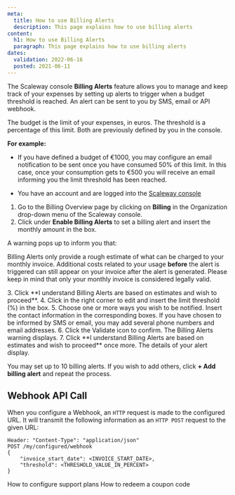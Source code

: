 ```yaml
---
meta:
  title: How to use Billing Alerts
  description: This page explains how to use billing alerts
content:
  h1: How to use Billing Alerts
  paragraph: This page explains how to use billing alerts
dates:
  validation: 2022-06-16
  posted: 2021-06-11
---
```


The Scaleway console **Billing Alerts** feature allows you to manage and keep track of your expenses by setting up alerts to trigger when a budget threshold is reached. An alert can be sent to you by SMS, email or API webhook.

The budget is the limit of your expenses, in euros. The threshold is a percentage of this limit. Both are previously defined by you in the console.

**For example:**

  - If you have defined a budget of €1000, you may configure an email notification to be sent once you have consumed 50% of this limit. In this case, once your consumption gets to €500 you will receive an email informing you the limit threshold has been reached.

<Message type="requirement">

  - You have an account and are logged into the [Scaleway console](https://console.scaleway.com) 

</Message>


1. Go to the Billing Overview page by clicking on **Billing** in the Organization drop-down menu of the Scaleway console.
2. Click <Icon name="toggle" /> under **Enable Billing Alerts** to set a billing alert and insert the monthly amount in the box.

  A warning pops up to inform you that:

  <Message type="important">

  Billing Alerts only provide a rough estimate of what can be charged to your monthly invoice. Additional costs related to your usage **before** the alert is triggered can still appear on your invoice after the alert is generated. Please keep in mind that only your monthly invoice is considered legally valid.

  </Message>
3. Click **I understand Billing Alerts are based on estimates and wish to proceed**.
  <Lightbox src="scaleway-billing-alerts-warning.webp" />
4. Click <Icon name="edit" /> in the right corner to edit and insert the limit threshold (%) in the box.
5. Choose one or more ways you wish to be notified. Insert the contact information in the corresponding boxes. If you have chosen to be informed by SMS or email, you may add several phone numbers and email addresses.
  <Lightbox src="scaleway-configuring-billing-alerts.webp" />
6. Click the Validate icon to confirm. The Billing Alerts warning displays.
7. Click **I understand Billing Alerts are based on estimates and wish to proceed** once more. The details of your alert display.

You may set up to 10 billing alerts. If you wish to add others, click **+ Add billing alert** and repeat the process.

## Webhook API Call

When you configure a Webhook, an `HTTP` request is made to the configured URL. It will transmit the following information as an `HTTP POST` request to the given URL:

```
Header: "Content-Type": "application/json"
POST /my/configured/webhook
{
    "invoice_start_date": <INVOICE_START_DATE>,
    "threshold": <THRESHOLD_VALUE_IN_PERCENT>
}
```

<Navigation title="See Also">
  <PreviousButton to="/console/my-account/how-to/configure-support-plans">How to configure support plans</PreviousButton>
  <NextButton to="/console/my-account/how-to/redeem-coupon-code/">How to redeem a coupon code</NextButton>
</Navigation>
